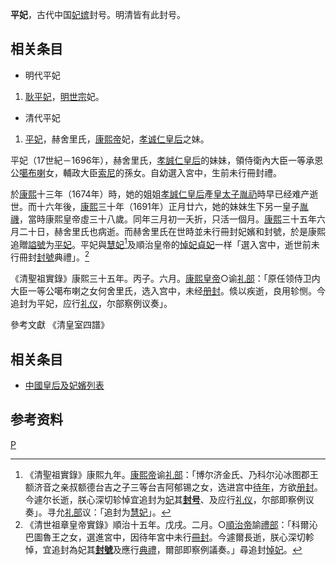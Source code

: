 '''平妃'''，古代中国[[妃嫔|妃嫔]]封号。明清皆有此封号。
== 相关条目 ==

*明代平妃
#[[耿平妃_(明世宗)|耿平妃]]，[[明世宗|明世宗]]妃。

*清代平妃
#[[平妃_(康熙帝)|平妃]]，赫舍里氏，[[康熙帝|康熙帝]]妃，[[孝诚仁皇后|孝诚仁皇后]]之妹。

平妃（17世紀－1696年），赫舍里氏，[[孝誠仁皇后|孝誠仁皇后]]的妹妹，領侍衛內大臣一等承恩公[[噶布喇|噶布喇]]女，輔政大臣[[索尼|索尼]]的孫女。自幼選入宮中，生前未行冊封禮。

於[[康熙|康熙]]十三年（1674年）時，她的姐姐[[孝誠仁皇后|孝誠仁皇后]]產[[皇太子|皇太子]][[胤礽|胤礽]]時早已经难产逝世。而十六年後，[[康熙|康熙]]三十年（1691年）正月廿六，她的妹妹生下另一皇子[[胤禨|胤禨]]，當時康熙皇帝虛三十八歲。同年三月初一夭折，只活一個月。[[康熙|康熙]]三十五年六月二十日，赫舍里氏也病逝。而赫舍里氏在世時並未行冊封妃嬪和封號，於是康熙追贈[[謚號|謚號]]为[[平妃|平妃]]。平妃與[[慧妃|慧妃]]<ref>《清聖祖實錄》康熙九年。[[康熙帝|康熙帝]]谕[[礼部|礼部]]：「博尔济金氏、乃科尔沁冰图郡王额济音之亲叔额德台吉之子三等台吉阿郁锡之女，选进宫中[[待年|待年]]，方欲[[册封|册封]]。今遽尔长逝，朕心深切轸悼宜追封为[[妃|妃]]其'''[[封号|封号]]'''、及应行[[礼仪|礼仪]]，尔部即察例议奏」。寻允[[礼部|礼部]]议：「追封为[[慧妃|慧妃]]」。</ref>及順治皇帝的[[悼妃|悼妃]][[貞妃|貞妃]]一样「選入宮中，逝世前未行冊封[[封號|封號]]典禮」。<ref>《清世祖章皇帝實錄》順治十五年。戊戌。二月。○[[順治帝|順治帝]]諭[[禮部|禮部]]：「科爾沁巴圖魯王之女，選進宮中，因待年宮中未行[[冊封|冊封]]。今遽爾長逝，朕心深切軫悼，宜追封為妃其'''[[封號|封號]]'''及應行[[典禮|典禮]]，爾部即察例議奏。」尋追封[[悼妃|悼妃]]。</ref>

《清聖祖實錄》康熙三十五年。丙子。六月。[[康熙皇帝|康熙皇帝]]○谕[[礼部|礼部]]：「原任领侍卫内大臣一等公噶布喇之女何舍里氏，选入宫中，未经[[册封|册封]]。倐以疾逝，良用轸恻。今追封为平妃，应行[[礼仪|礼仪]]，尔部察例议奏」。

參考文獻
《清皇室四譜》

== 相关条目 ==

*[[中國皇后及妃嬪列表|中國皇后及妃嬪列表]]

== 参考资料 ==

{{Reflist|2}}

[[Category:中国妃的位号|P]]